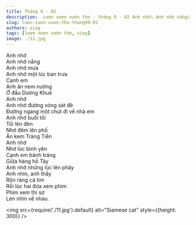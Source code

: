 ```yaml
---
title: Tháng 9 - 02
description:  Lượn vượn vườn thơ - tháng 9 - 02 Anh nhớ\ Anh nhớ nắng\ Anh nhớ mưa\ Anh nhớ một lúc ban trưa \ Cạnh em\ Anh ăn nem nướng\ Ở đầu Dương Khuê
slug: luon-vuon-vuon-tho-thang09-02
authors: sieg
tags: [lượn vượn vườn thơ, sieg]
image: ./11.jpg
---
```


Anh nhớ\
Anh nhớ nắng\
Anh nhớ mưa\
Anh nhớ một lúc ban trưa \
Cạnh em\
Anh ăn nem nướng\
Ở đầu Dương Khuê\
Anh nhớ\
Anh nhớ đường vòng sát đê\
Đường ngang một chút đi về nhà em\
Anh nhớ buổi tối \
Tối lên đèn\
Nhớ đêm lên phố\
Ăn kem Tràng Tiền\
Anh nhớ\
Nhớ lúc bình yên\
Cạnh em bánh tráng\
Giữa hàng hồ Tây\
Anh nhớ những lúc lên phây\
Anh nhìn, anh thấy\
Rộn ràng cả tim\
Rồi lúc hai đứa xem phim\
Phim xem thì sợ\
Lén nhìn về nhau.


<img  src={require('./11.jpg').default} alt="Siamese cat" style={{height: 300}} />